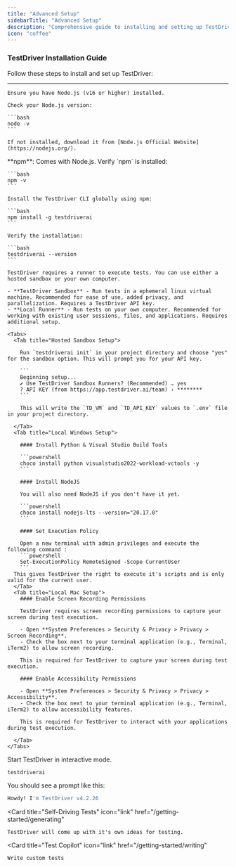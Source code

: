 ```yaml
---
title: "Advanced Setup"
sidebarTitle: "Advanced Setup"
description: "Comprehensive guide to installing and setting up TestDriver for your testing needs."
icon: "coffee"
---
```



### **TestDriver Installation Guide**

Follow these steps to install and set up TestDriver:

---


<Steps>

  <Step title="Install NodeJS">

    Ensure you have Node.js (v16 or higher) installed.

    Check your Node.js version:
    
    ```bash
    node -v
    ```
    
    If not installed, download it from [Node.js Official Website](https://nodejs.org/).

  </Step>
  <Step title="Install NPM">
    **npm**: Comes with Node.js. Verify `npm` is installed:
    
    ```bash
    npm -v
    ```
  </Step>
  <Step title="Install TestDriver">
  
    Install the TestDriver CLI globally using npm:
  
    ```bash
    npm install -g testdriverai
    ```
  
    Verify the installation:
  
    ```bash
    testdriverai --version
    ```
  </Step>


  <Step title="Set Up Your Test Runner">

    TestDriver requires a runner to execute tests. You can use either a hosted sandbox or your own computer.
    
    - **TestDriver Sandbox** - Run tests in a ephemeral linux virtual machine. Recommended for ease of use, added privacy, and parallelization. Requires a TestDriver API key.
    - **Local Runner** - Run tests on your own computer. Recommended for working with existing user sessions, files, and applications. Requires additional setup.

    <Tabs>
      <Tab title="Hosted Sandbox Setup">

        Run `testdriverai init` in your project directory and choose "yes" for the sandbox option. This will prompt you for your API key.

        ```
        Beginning setup...
        ✔ Use TestDriver Sandbox Runners? (Recommended) … yes
        ? API KEY (from https://app.testdriver.ai/team) › ********
        ```

        This will write the `TD_VM` and `TD_API_KEY` values to `.env` file in your project directory.

      </Tab>
      <Tab title="Local Windows Setup">

        #### Install Python & Visual Studio Build Tools

        ```powershell
        choco install python visualstudio2022-workload-vctools -y
        ```

        #### Install NodeJS

        You will also need NodeJS if you don't have it yet.

        ```powershell
        choco install nodejs-lts --version="20.17.0"
        ```

        #### Set Execution Policy

        Open a new terminal with admin privileges and execute the following command : 
        ```powershell
        Set-ExecutionPolicy RemoteSigned -Scope CurrentUser
        ```
      This gives TestDriver the right to execute it's scripts and is only valid for the current user. 
      </Tab>
      <Tab title="Local Mac Setup">
        #### Enable Screen Recording Permissions
        
        TestDriver requires screen recording permissions to capture your screen during test execution.

        - Open **System Preferences > Security & Privacy > Privacy > Screen Recording**.
        - Check the box next to your terminal application (e.g., Terminal, iTerm2) to allow screen recording.
        
        This is required for TestDriver to capture your screen during test execution.
        
        #### Enable Accessibility Permissions
        
        - Open **System Preferences > Security & Privacy > Privacy > Accessibility**.
        - Check the box next to your terminal application (e.g., Terminal, iTerm2) to allow accessibility features.

        This is required for TestDriver to interact with your applications during test execution.

      </Tab>
    </Tabs>
</Step>

<Step title="Run TestDriver in Interactive Mode">
  Start TestDriver in interactive mode. 
  
  ```bash
  testdriverai
  ```

  You should see a prompt like this:

  ```bash
  Howdy! I'm TestDriver v4.2.26
  ```
</Step>

</Steps>

<CardGroup cols={2}>

  <Card
    title="Self-Driving Tests"
    icon="link"
    href="/getting-started/generating"
  >
    TestDriver will come up with it's own ideas for testing.
  </Card>

  <Card
    title="Test Copilot"
    icon="link"
    href="/getting-started/writing"
  >
    Write custom tests
  </Card>

</CardGroup>
